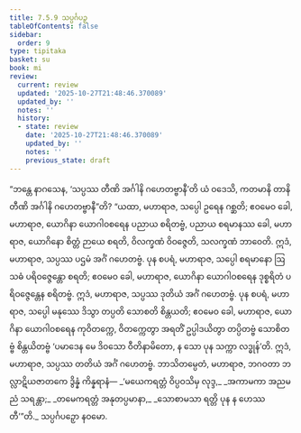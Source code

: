 ```yaml
---
title: 7.5.9 သပ္ပင်္ဂပဉှ
tableOfContents: false
sidebar:
  order: 9
type: tipitaka
basket: su
book: mi
review:
  current: review
  updated: '2025-10-27T21:48:46.370089'
  updated_by: ''
  notes: ''
  history:
  - state: review
    date: '2025-10-27T21:48:46.370089'
    updated_by: ''
    notes: ''
    previous_state: draft
---
```



<ReviewStatus review={frontmatter.review} showDetails={true} />

<HypothesisAnnotation frontmatter={frontmatter} />

<DynamicBreadcrumb />

<Division number="273" book="mi" e="ch" v="28">

<Paragraph number="1923" book="mi">
“ဘန္တေ နာဂသေန, ‘သပ္ပဿ တီဏိ အင်္ဂါနိ ဂဟေတဗ္ဗာနီ’တိ ယံ ဝဒေသိ, ကတမာနိ တာနိ တီဏိ အင်္ဂါနိ ဂဟေတဗ္ဗာနီ”တိ? “ယထာ, မဟာရာဇ, သပ္ပေါ ဥရေန ဂစ္ဆတိ; ဧဝမေဝ ခေါ, မဟာရာဇ, ယောဂိနာ ယောဂါဝစရေန ပညာယ စရိတဗ္ဗံ, ပညာယ စရမာနဿ ခေါ, မဟာရာဇ, ယောဂိနော စိတ္တံ ဉာယေ စရတိ, ဝိလက္ခဏံ ဝိဝဇ္ဇေတိ, သလက္ခဏံ ဘာဝေတိ. ဣဒံ, မဟာရာဇ, သပ္ပဿ ပဌမံ အင်္ဂံ ဂဟေတဗ္ဗံ.
</Paragraph>

<Paragraph number="1924" book="mi">
ပုန စပရံ, မဟာရာဇ, သပ္ပေါ စရမာနော ဩသဓံ ပရိဝဇ္ဇေန္တော စရတိ; ဧဝမေဝ ခေါ, မဟာရာဇ, ယောဂိနာ ယောဂါဝစရေန ဒုစ္စရိတံ ပရိဝဇ္ဇေန္တေန စရိတဗ္ဗံ. ဣဒံ, မဟာရာဇ, သပ္ပဿ ဒုတိယံ အင်္ဂံ ဂဟေတဗ္ဗံ.
</Paragraph>

<Paragraph number="1925" book="mi">
ပုန စပရံ, မဟာရာဇ, သပ္ပေါ မနုဿေ ဒိသွာ တပ္ပတိ သောစတိ စိန္တယတိ; ဧဝမေဝ ခေါ, မဟာရာဇ, ယောဂိနာ ယောဂါဝစရေန ကုဝိတက္ကေ, ဝိတက္ကေတွာ အရတိံ ဥပ္ပါဒယိတွာ တပ္ပိတဗ္ဗံ သောစိတဗ္ဗံ စိန္တယိတဗ္ဗံ ‘ပမာဒေန မေ ဒိဝသော ဝီတိနာမိတော, န သော ပုန သက္ကာ လဒ္ဓုန်’တိ. ဣဒံ, မဟာရာဇ, သပ္ပဿ တတိယံ အင်္ဂံ ဂဟေတဗ္ဗံ. ဘာသိတမ္ပေတံ, မဟာရာဇ, ဘဂဝတာ ဘလ္လာဋိယဇာတကေ ဒွိန္နံ ကိန္နရာနံ—
</Paragraph>

<Paragraph number="1926" type="verses" book="mi">
_‘မယေကရတ္တံ ဝိပ္ပဝသိမှ လုဒ္ဒ,_  
_အကာမကာ အညမညံ သရန္တာ;_  
_တမေကရတ္တံ အနုတပ္ပမာနာ,_  
_သောစာမသာ ရတ္တိ ပုန န ဟေဿတီ’”တိ._  


</Paragraph>
</Division>

<Paragraph number="1927" type="center" book="mi">
သပ္ပင်္ဂပဉှော နဝမော.
</Paragraph>